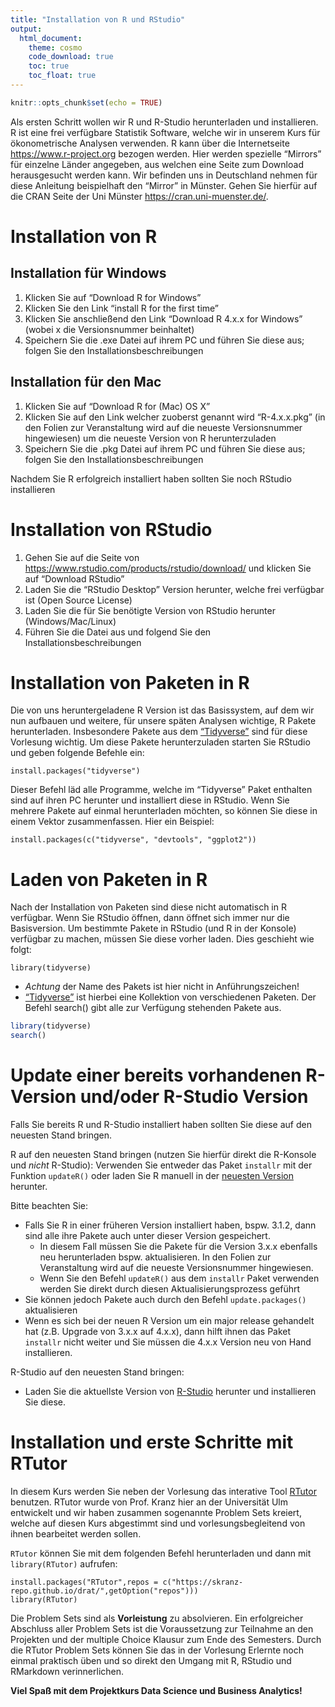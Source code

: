 ```yaml
---
title: "Installation von R und RStudio"
output: 
  html_document:
    theme: cosmo
    code_download: true
    toc: true
    toc_float: true
---
```


```r
knitr::opts_chunk$set(echo = TRUE)
```

Als ersten Schritt wollen wir R und R-Studio herunterladen und installieren.
R ist eine frei verfügbare Statistik Software, welche wir in unserem Kurs für ökonometrische Analysen verwenden. 
R kann über die Internetseite [https://www.r-project.org](https://www.r-project.org) bezogen werden. Hier werden spezielle "Mirrors" für einzelne Länder angegeben, aus welchen eine Seite zum Download herausgesucht werden kann. Wir befinden uns in Deutschland nehmen für diese Anleitung beispielhaft den "Mirror" in Münster. Gehen Sie hierfür auf die CRAN Seite der Uni Münster [https://cran.uni-muenster.de/](https://cran.uni-muenster.de/).

# Installation von R

## Installation für Windows

1. Klicken Sie auf "Download R for Windows"
2. Klicken Sie den Link "install R for the first time"
3. Klicken Sie anschließend den Link "Download R 4.x.x for Windows" (wobei x die Versionsnummer beinhaltet)
4. Speichern Sie die .exe Datei auf ihrem PC und führen Sie diese aus; folgen Sie den Installationsbeschreibungen

## Installation für den Mac

1. Klicken Sie auf "Download R for (Mac) OS X"
2. Klicken Sie auf den Link welcher zuoberst genannt wird "R-4.x.x.pkg" (in den Folien zur Veranstaltung wird auf die neueste Versionsnummer hingewiesen) um die neueste Version von R herunterzuladen
3. Speichern Sie die .pkg Datei auf ihrem PC und führen Sie diese aus; folgen Sie den Installationsbeschreibungen

Nachdem Sie R erfolgreich installiert haben sollten Sie noch RStudio installieren

# Installation von RStudio

1. Gehen Sie auf die Seite von <https://www.rstudio.com/products/rstudio/download/> und klicken Sie auf "Download RStudio"
2. Laden Sie die "RStudio Desktop" Version herunter, welche frei verfügbar ist (Open Source License)
3. Laden Sie die für Sie benötigte Version von RStudio herunter (Windows/Mac/Linux)
4. Führen Sie die Datei aus und folgend Sie den Installationsbeschreibungen

# Installation von Paketen in R

Die von uns heruntergeladene R Version ist das Basissystem, auf dem wir nun aufbauen und weitere, für unsere späten Analysen wichtige, R Pakete herunterladen.
Insbesondere Pakete aus dem ["Tidyverse"](https://www.tidyverse.org/packages/) sind für diese Vorlesung wichtig.
Um diese Pakete herunterzuladen starten Sie RStudio und geben folgende Befehle ein:

```
install.packages("tidyverse")
```

Dieser Befehl läd alle Programme, welche im "Tidyverse" Paket enthalten sind auf ihren PC herunter und installiert diese in RStudio.
Wenn Sie mehrere Pakete auf einmal herunterladen möchten, so können Sie diese in einem Vektor zusammenfassen. 
Hier ein Beispiel:

```
install.packages(c("tidyverse", "devtools", "ggplot2"))
```

# Laden von Paketen in R

Nach der Installation von Paketen sind diese nicht automatisch in R verfügbar. Wenn Sie RStudio öffnen, dann öffnet sich immer nur die Basisversion. Um bestimmte Pakete in RStudio (und R in der Konsole) verfügbar zu machen, müssen Sie diese vorher laden. Dies geschieht wie folgt:
```
library(tidyverse)
```
- *Achtung* der Name des Pakets ist hier nicht in Anführungszeichen!
- ["Tidyverse"](https://www.tidyverse.org/packages/) ist hierbei eine Kollektion von verschiedenen Paketen. Der Befehl search() gibt alle zur Verfügung stehenden Pakete aus.
```r
library(tidyverse)
search()
```

# Update einer bereits vorhandenen R-Version und/oder R-Studio Version

Falls Sie bereits R und R-Studio installiert haben sollten Sie diese auf den neuesten Stand bringen.

R auf den neuesten Stand bringen (nutzen Sie hierfür direkt die R-Konsole und _nicht_ R-Studio):
Verwenden Sie entweder das Paket `installr` mit der Funktion `updateR()` oder laden Sie R manuell in der [neuesten Version](https://cran.r-project.org/) herunter.

Bitte beachten Sie:

- Falls Sie R in einer früheren Version installiert haben, bspw. 3.1.2, dann sind alle ihre Pakete auch unter dieser Version gespeichert. 
    - In diesem Fall müssen Sie die Pakete für die Version 3.x.x ebenfalls neu herunterladen bspw. aktualisieren. In den Folien zur Veranstaltung wird auf die neueste Versionsnummer hingewiesen.
    -  Wenn Sie den Befehl `updateR()` aus dem `installr` Paket verwenden werden Sie direkt durch diesen Aktualisierungsprozess geführt
- Sie können jedoch Pakete auch durch den Befehl `update.packages()` aktualisieren
- Wenn es sich bei der neuen R Version um ein major release gehandelt hat (z.B. Upgrade von 3.x.x auf 4.x.x), dann hilft ihnen das Paket `installr` nicht weiter und Sie müssen die 4.x.x Version neu von Hand installieren.

R-Studio auf den neuesten Stand bringen:

- Laden Sie die aktuellste Version von [R-Studio](https://www.rstudio.com/products/rstudio/download/) herunter und installieren Sie diese.


# Installation und erste Schritte mit RTutor

In diesem Kurs werden Sie neben der Vorlesung das interative Tool [RTutor](https://github.com/skranz/RTutor) benutzen.
RTutor wurde von Prof. Kranz hier an der Universität Ulm entwickelt und wir haben zusammen sogenannte Problem Sets kreiert, welche auf diesen Kurs abgestimmt sind und vorlesungsbegleitend von ihnen bearbeitet werden sollen.

`RTutor` können Sie mit dem folgenden Befehl herunterladen und dann mit `library(RTutor)` aufrufen:

```
install.packages("RTutor",repos = c("https://skranz-repo.github.io/drat/",getOption("repos")))
library(RTutor)
```

Die Problem Sets sind als **Vorleistung** zu absolvieren. 
Ein erfolgreicher Abschluss aller Problem Sets ist die Voraussetzung zur Teilnahme an den Projekten und der multiple Choice Klausur zum Ende des Semesters. Durch die RTutor Problem Sets können Sie das in der Vorlesung Erlernte noch einmal praktisch üben und so direkt den Umgang mit R, RStudio und RMarkdown verinnerlichen.

**Viel Spaß mit dem Projektkurs Data Science und Business Analytics!**
